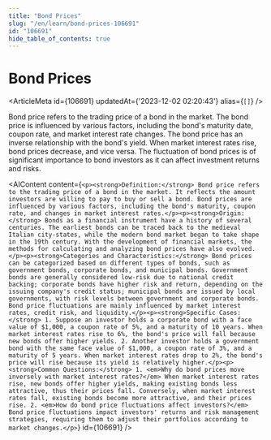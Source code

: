 ```yaml
---
title: "Bond Prices"
slug: "/en/learn/bond-prices-106691"
id: "106691"
hide_table_of_contents: true
---
```



# Bond Prices

<ArticleMeta id={106691} updatedAt={'2023-12-02 02:20:43'} alias={`[]`} />
<div className='border-solid border-b border-t-0 my-4 border-[var(--ifm-color-gray-300)]' />

Bond price refers to the trading price of a bond in the market. The bond price is influenced by various factors, including the bond's maturity date, coupon rate, and market interest rate changes. The bond price has an inverse relationship with the bond's yield. When market interest rates rise, bond prices decrease, and vice versa. The fluctuation of bond prices is of significant importance to bond investors as it can affect investment returns and risks.

<AIContent content={`<p><strong>Definition:</strong> Bond price refers to the trading price of a bond in the market. It reflects the amount investors are willing to pay to buy or sell a bond. Bond prices are influenced by various factors, including the bond's maturity, coupon rate, and changes in market interest rates.</p><p><strong>Origin:</strong> Bonds as a financial instrument have a history of several centuries. The earliest bonds can be traced back to the medieval Italian city-states, while the modern bond market began to take shape in the 19th century. With the development of financial markets, the methods for calculating and analyzing bond prices have also evolved.</p><p><strong>Categories and Characteristics:</strong> Bond prices can be categorized based on different types of bonds, such as government bonds, corporate bonds, and municipal bonds. Government bonds are generally considered low-risk due to national credit backing; corporate bonds have higher risk and return, depending on the issuing company's credit status; municipal bonds are issued by local governments, with risk levels between government and corporate bonds. Bond price fluctuations are mainly influenced by market interest rates, credit risk, and liquidity.</p><p><strong>Specific Cases:</strong> 1. Suppose an investor holds a corporate bond with a face value of $1,000, a coupon rate of 5%, and a maturity of 10 years. When market interest rates rise to 6%, the bond's price will fall because new bonds offer higher yields. 2. Another investor holds a government bond with the same face value of $1,000, a coupon rate of 3%, and a maturity of 5 years. When market interest rates drop to 2%, the bond's price will rise because its yield is relatively higher.</p><p><strong>Common Questions:</strong> 1. <em>Why do bond prices move inversely with market interest rates?</em> When market interest rates rise, new bonds offer higher yields, making existing bonds less attractive, thus their prices fall. Conversely, when market interest rates fall, existing bonds become more attractive, and their prices rise. 2. <em>How do bond price fluctuations affect investors?</em> Bond price fluctuations impact investors' returns and risk management strategies, requiring them to adjust their portfolios according to market changes.</p>`} id={106691} />
